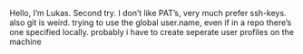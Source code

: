 Hello,
I'm Lukas.
Second try.
I don't like PAT's, very much prefer ssh-keys.
also git is weird. trying to use the global user.name, even if in a repo there's one specified locally.
probably i have to create seperate user profiles on the machine